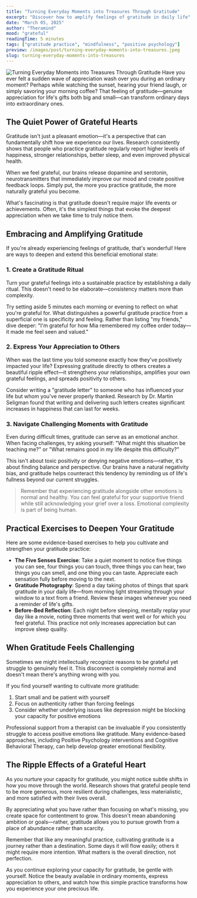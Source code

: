 ```yaml
---
title: "Turning Everyday Moments into Treasures Through Gratitude"
excerpt: "Discover how to amplify feelings of gratitude in daily life"
date: "March 05, 2025"
author: "Theramind"
mood: "grateful"
readingTime: 5 minutes
tags: ["gratitude practice", "mindfulness", "positive psychology"]
preview: /images/post/turning-everyday-moments-into-treasures.jpeg
slug: turning-everyday-moments-into-treasures
---
```


![Turning Everyday Moments into Treasures Through Gratitude](/images/post/turning-everyday-moments-into-treasures.jpeg)
Have you ever felt a sudden wave of appreciation wash over you during an ordinary moment? Perhaps while watching the sunset, hearing your friend laugh, or simply savoring your morning coffee? That feeling of gratitude—genuine appreciation for life's gifts both big and small—can transform ordinary days into extraordinary ones.

## The Quiet Power of Grateful Hearts

Gratitude isn't just a pleasant emotion—it's a perspective that can fundamentally shift how we experience our lives. Research consistently shows that people who practice gratitude regularly report higher levels of happiness, stronger relationships, better sleep, and even improved physical health.

When we feel grateful, our brains release dopamine and serotonin, neurotransmitters that immediately improve our mood and create positive feedback loops. Simply put, the more you practice gratitude, the more naturally grateful you become.

What's fascinating is that gratitude doesn't require major life events or achievements. Often, it's the simplest things that evoke the deepest appreciation when we take time to truly notice them.

## Embracing and Amplifying Gratitude

If you're already experiencing feelings of gratitude, that's wonderful! Here are ways to deepen and extend this beneficial emotional state:

### 1. Create a Gratitude Ritual

Turn your grateful feelings into a sustainable practice by establishing a daily ritual. This doesn't need to be elaborate—consistency matters more than complexity.

Try setting aside 5 minutes each morning or evening to reflect on what you're grateful for. What distinguishes a powerful gratitude practice from a superficial one is specificity and feeling. Rather than listing "my friends," dive deeper: "I'm grateful for how Mia remembered my coffee order today—it made me feel seen and valued."

### 2. Express Your Appreciation to Others

When was the last time you told someone exactly how they've positively impacted your life? Expressing gratitude directly to others creates a beautiful ripple effect—it strengthens your relationships, amplifies your own grateful feelings, and spreads positivity to others.

Consider writing a "gratitude letter" to someone who has influenced your life but whom you've never properly thanked. Research by Dr. Martin Seligman found that writing and delivering such letters creates significant increases in happiness that can last for weeks.

### 3. Navigate Challenging Moments with Gratitude

Even during difficult times, gratitude can serve as an emotional anchor. When facing challenges, try asking yourself: "What might this situation be teaching me?" or "What remains good in my life despite this difficulty?"

This isn't about toxic positivity or denying negative emotions—rather, it's about finding balance and perspective. Our brains have a natural negativity bias, and gratitude helps counteract this tendency by reminding us of life's fullness beyond our current struggles.

> Remember that experiencing gratitude alongside other emotions is normal and healthy. You can feel grateful for your supportive friend while still acknowledging your grief over a loss. Emotional complexity is part of being human.

## Practical Exercises to Deepen Your Gratitude

Here are some evidence-based exercises to help you cultivate and strengthen your gratitude practice:

- **The Five Senses Exercise**: Take a quiet moment to notice five things you can see, four things you can touch, three things you can hear, two things you can smell, and one thing you can taste. Appreciate each sensation fully before moving to the next.
- **Gratitude Photography**: Spend a day taking photos of things that spark gratitude in your daily life—from morning light streaming through your window to a text from a friend. Review these images whenever you need a reminder of life's gifts.
- **Before-Bed Reflection**: Each night before sleeping, mentally replay your day like a movie, noting three moments that went well or for which you feel grateful. This practice not only increases appreciation but can improve sleep quality.

## When Gratitude Feels Challenging

Sometimes we might intellectually recognize reasons to be grateful yet struggle to genuinely feel it. This disconnect is completely normal and doesn't mean there's anything wrong with you.

If you find yourself wanting to cultivate more gratitude:

1. Start small and be patient with yourself
2. Focus on authenticity rather than forcing feelings
3. Consider whether underlying issues like depression might be blocking your capacity for positive emotions

Professional support from a therapist can be invaluable if you consistently struggle to access positive emotions like gratitude. Many evidence-based approaches, including Positive Psychology interventions and Cognitive Behavioral Therapy, can help develop greater emotional flexibility.

## The Ripple Effects of a Grateful Heart

As you nurture your capacity for gratitude, you might notice subtle shifts in how you move through the world. Research shows that grateful people tend to be more generous, more resilient during challenges, less materialistic, and more satisfied with their lives overall.

By appreciating what you have rather than focusing on what's missing, you create space for contentment to grow. This doesn't mean abandoning ambition or goals—rather, gratitude allows you to pursue growth from a place of abundance rather than scarcity.

Remember that like any meaningful practice, cultivating gratitude is a journey rather than a destination. Some days it will flow easily; others it might require more intention. What matters is the overall direction, not perfection.

As you continue exploring your capacity for gratitude, be gentle with yourself. Notice the beauty available in ordinary moments, express appreciation to others, and watch how this simple practice transforms how you experience your one precious life.
